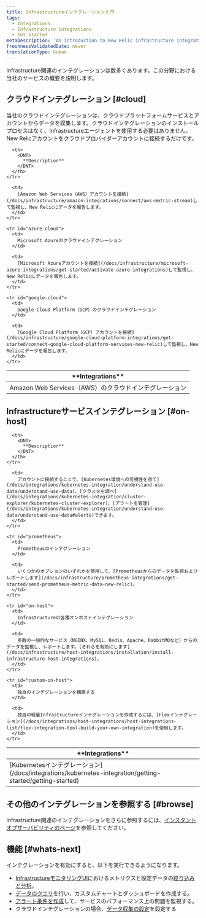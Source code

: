 ```yaml
---
title: Infrastructureインテグレーション入門
tags:
  - Integrations
  - Infrastructure integrations
  - Get started
metaDescription: 'An introduction to New Relic infrastructure integrations: how they work, what data they collect, and what integrations are available.'
freshnessValidatedDate: never
translationType: human
---
```


Infrastructure関連のインテグレーションは数多くあります。この分野における当社のサービスの概要を説明します。

## クラウドインテグレーション [#cloud]

当社のクラウドインテグレーションは、クラウドプラットフォームサービスとアカウントからデータを収集します。クラウドインテグレーションのインストールプロセスはなく、Infrastructureエージェントを使用する必要はありません。New Relicアカウントをクラウドプロバイダーアカウントに接続するだけです。

<table id="overview">
  <thead>
    <tr>
      <th style={{ width: "250px" }}>
        <DNT>
          **Integrations**
        </DNT>
      </th>

      <th>
        <DNT>
          **Description**
        </DNT>
      </th>
    </tr>
  </thead>

  <tbody>
    <tr id="aws-cloud">
      <td>
        Amazon Web Services（AWS）のクラウドインテグレーション
      </td>

      <td>
        [Amazon Web Services（AWS）アカウントを接続](/docs/infrastructure/amazon-integrations/connect/aws-metric-stream)して監視し、New Relicにデータを報告します。
      </td>
    </tr>

    <tr id="azure-cloud">
      <td>
        Microsoft Azureのクラウドインテグレーション
      </td>

      <td>
        [Microsoft Azureアカウントを接続](/docs/infrastructure/microsoft-azure-integrations/get-started/activate-azure-integrations)して監視し、New Relicにデータを報告します。
      </td>
    </tr>

    <tr id="google-cloud">
      <td>
        Google Cloud Platform（GCP）のクラウドインテグレーション
      </td>

      <td>
        [Google Cloud Platform（GCP）アカウントを接続](/docs/infrastructure/google-cloud-platform-integrations/get-started/connect-google-cloud-platform-services-new-relic)して監視し、New Relicにデータを報告します。
      </td>
    </tr>
  </tbody>
</table>

## Infrastructureサービスインテグレーション [#on-host]

<table>
  <thead>
    <tr>
      <th style={{ width: "250px" }}>
        <DNT>
          **Integrations**
        </DNT>
      </th>

      <th>
        <DNT>
          **Description**
        </DNT>
      </th>
    </tr>
  </thead>

  <tbody>
    <tr>
      <td>
        [Kubernetesインテグレーション](/docs/integrations/kubernetes-integration/getting-started/getting-started)
      </td>

      <td>
        アカウントに接続することで、[Kubernetes環境への可視性を得て](/docs/integrations/kubernetes-integration/understand-use-data/understand-use-data)、[クラスタを調べ](/docs/integrations/kubernetes-integration/cluster-explorer/kubernetes-cluster-explorer)、[アラートを管理](/docs/integrations/kubernetes-integration/understand-use-data/understand-use-data#alerts)できます。
      </td>
    </tr>

    <tr id="prometheus">
      <td>
        Prometheusのインテグレーション
      </td>

      <td>
        いくつかのオプションのいずれかを使用して、[Prometheusからのデータを監視およびレポートします](/docs/infrastructure/prometheus-integrations/get-started/send-prometheus-metric-data-new-relic)。
      </td>
    </tr>

    <tr id="on-host">
      <td>
        Infrastructureの各種オンホストインテグレーション
      </td>

      <td>
        多数の一般的なサービス（NGINX、MySQL、Redis、Apache、RabbitMQなど）からのデータを監視し、レポートします。[それらを有効にします](/docs/infrastructure/host-integrations/installation/install-infrastructure-host-integrations)。
      </td>
    </tr>

    <tr id="custom-on-host">
      <td>
        独自のインテグレーションを構築する
      </td>

      <td>
        独自の軽量Infrastructureインテグレーションを作成するには、[Flexインテグレーション](/docs/integrations/host-integrations/host-integrations-list/flex-integration-tool-build-your-own-integration)を使用します。
      </td>
    </tr>
  </tbody>
</table>

## その他のインテグレーションを参照する [#browse]

Infrastructure関連のインテグレーションをさらに参照するには、[インスタントオブザーバビリティのページ](https://newrelic.com/instant-observability?category=infrastructure-and-os)を参照してください。

## 機能 [#whats-next]

インテグレーションを有効にすると、以下を実行できるようになります。

* [InfrastructureモニタリングUI](/docs/infrastructure/new-relic-infrastructure/getting-started/introduction-new-relic-infrastructure)におけるメトリクスと設定データの[絞り込みと分析](/docs/infrastructure/integrations/find-use-infrastructure-integration-data)。
* [データのクエリ](/docs/using-new-relic/data/understand-data/query-new-relic-data)を行い、カスタムチャートとダッシュボードを作成する。
* [アラート条件を作成](/docs/alerts/new-relic-alerts/getting-started/alerts-glossary#alert-condition)して、サービスのパフォーマンス上の問題を監視する。
* クラウドインテグレーションの場合、[データ収集の設定](/docs/integrations/new-relic-integrations/getting-started/configure-polling-frequency-data-collection-cloud-integrations)を設定する